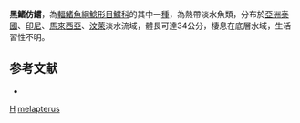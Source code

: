 {{Speciesbox
| taxon = Bagroides melapterus
| binomial_authority = [[Bleeker|Bleeker]], 1851
| status = NE
| status_system = IUCN3.1
| synonyms = *''Bagroides melanopterus'', <small>Bleeker, 1852</small> 
}}
'''黑鰭仿鱨'''，為[[輻鰭魚綱|輻鰭魚綱]][[鯰形目|鯰形目]][[鱨科|鱨科]]的其中一[[種|種]]，為熱帶淡水魚類，分布於[[亞洲|亞洲]][[泰國|泰國]]、[[印尼|印尼]]、[[馬來西亞|馬來西亞]]、[[汶萊|汶萊]]淡水流域，體長可達34公分，棲息在底層水域，生活習性不明。

==参考文献==
*{{FishBase_species|genus=Bagroides|species=melapterus|year=2015|month=3}}

{{Taxonbar}}
[[Category:1851年描述的鱼类|H]]
[[Category:仿鱨屬|melapterus]]